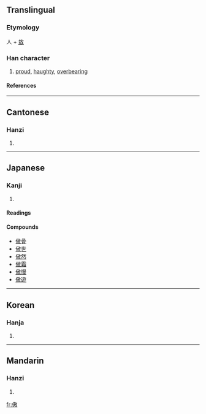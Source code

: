 ==Translingual==
===Etymology===
人 + [[敖]]
===Han character===
{{Han char|rn=9|rad=人|as=11|sn=13|four=2824<sub>0</sub>|canj=人土尸大 (OGSK), 人手尸大 (OQSK)}}
# [[proud]], [[haughty]], [[overbearing]]
====References====
{{Han ref|kx=0114.190|dkj=01015|dj=0242.270|hdz=10199.060|uh=50B2|ud=20658|bh=B6C6|bd=46790}}
----
==Cantonese==
===Hanzi===
{{yue-hanzi|jyut=|y=ngou6}}
# {{defn|Cantonese}}
----
==Japanese==
===Kanji===
{{ja-kanji|grade=|rs=人11}}
# {{defn|Japanese}} 
====Readings====
{{ja-readings|on=[[ごう]] (gō)|kun=[[おごる]] (ogoru), [[あなどる]] (anadoru)}}

====Compounds====
*[[傲骨]]
*[[傲世]]
*[[傲然]]
*[[傲霜]]
*[[傲慢]]
*[[傲遊]]
----
==Korean==
===Hanja===
{{ko-hanja|hangeul=오|rv=o|mr=o}}
# {{defn|Korean}}
----
==Mandarin==
===Hanzi===
{{cmn-hanzi|pin=[[ào]] (ao4)|wg=ao<sup>4</sup>}}
# {{defn|Mandarin}}

[[fr:傲]]